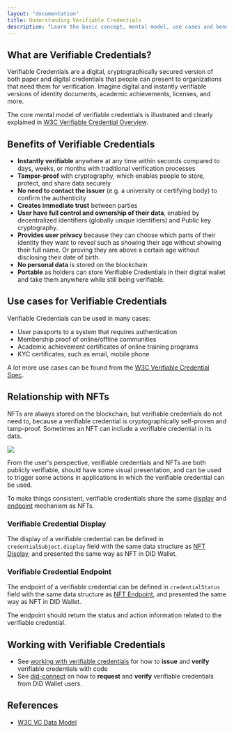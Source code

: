 ```yaml
---
layout: "documentation"
title: Understanding Verifiable Credentials
description: "Learn the basic concept, mental model, use cases and benefits of verified credentials, understand it's difference between NFTs"
---
```


## What are Verifiable Credentials?

Verifiable Credentials are a digital, cryptographically secured version of both paper and digital credentials that people can present to organizations that need them for verification. Imagine digital and instantly verifiable versions of identity documents, academic achievements, licenses, and more.

The core mental model of verifiable credentials is illustrated and clearly explained in [W3C Verifiable Credential Overview](https://w3c.github.io/vc-data-model/#ecosystem-overview).

## Benefits of Verifiable Credentials

- **Instantly verifiable** anywhere at any time within seconds compared to days, weeks, or months with traditional verification processes
- **Tamper-proof** with cryptography, which enables people to store, protect, and share data securely
- **No need to contact the issuer** (e.g. a university or certifying body) to confirm the authenticity
- **Creates immediate trust** between parties
- **User have full control and ownership of their data**, enabled by decentralized identifiers (globally unique identifiers) and Public key cryptography.
- **Provides user privacy** because they can choose which parts of their identity they want to reveal such as showing their age without showing their full name. Or proving they are above a certain age without disclosing their date of birth.
- **No personal data** is stored on the blockchain
- **Portable** as holders can store Verifiable Credentials in their digital wallet and take them anywhere while still being verifiable.

## Use cases for Verifiable Credentials

Verifiable Credentials can be used in many cases:

- User passports to a system that requires authentication
- Membership proof of online/offline communities
- Academic achievement certificates of online training programs
- KYC certificates, such as email, mobile phone

A lot more use cases can be found from the [W3C Verifiable Credential Spec](https://w3c.github.io/vc-data-model/#use-cases-and-requirements).

## Relationship with NFTs

NFTs are always stored on the blockchain, but verifiable credentials do not need to, because a verifiable credential is cryptographically self-proven and tamp-proof. Sometimes an NFT can include a verifiable credential in its data.

![](./images/vc-and-nft.png)

From the user's perspective, verifiable credentials and NFTs are both publicly verifiable, should have some visual presentation, and can be used to trigger some actions in applications in which the verifiable credential can be used.

To make things consistent, verifiable credentials share the same [display](/conceptual/nfts#nft-display) and [endpoint](/conceptual/nfts/#nft-endpoint) mechanism as NFTs.

### Verifiable Credential Display

The display of a verifiable credential can be defined in `credentialSubject.display` field with the same data structure as [NFT Display](/conceptual/nft#NFT-Display), and presented the same way as NFT in DID Wallet.

### Verifiable Credential Endpoint

The endpoint of a verifiable credential can be defined in `credentialStatus` field with the same data structure as [NFT Endpoint](/conceptual/nft#NFT-Endpoint), and presented the same way as NFT in DID Wallet.

The endpoint should return the status and action information related to the verifiable credential.

## Working with Verifiable Credentials

- See [working with verifiable credentials](/reference/vcs) for how to **issue** and **verify** verifiable credentials with code
- See [did-connect](https://www.didconnect.io/playground/react/?path=/story/connect--request-verifiable-credential) on how to **request** and **verify** verifiable credentials from DID Wallet users.

## References

- [W3C VC Data Model](https://w3c.github.io/vc-data-model/)
